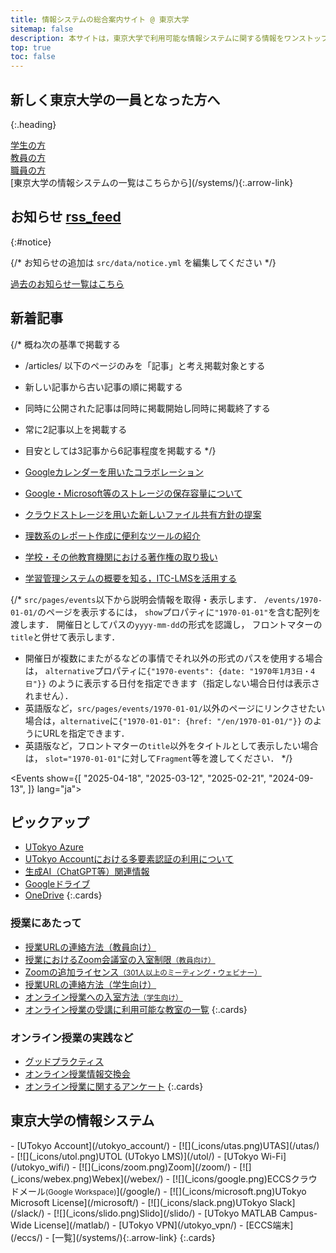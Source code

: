 ```yaml
---
title: 情報システムの総合案内サイト @ 東京大学
sitemap: false
description: 本サイトは，東京大学で利用可能な情報システムに関する情報をワンストップで得られることを目指すサイトです．
top: true
toc: false
---
```




<Emergency />

## 新しく東京大学の一員となった方へ
{:.heading}

<div class="largecards">
  <div class="largecards__card">
    <a href="/oc/"><MaterialIcon icon="groups" /><span class="title">学生の方</span></a>
  </div>
  <div class="largecards__card">
    <a href="/faculty_members/"><FontAwesomeIcon icon="chalkboard-user" /><span class="title">教員の方</span></a>
  </div>
  <div class="largecards__card">
    <a href="/staff_members/"><MaterialIcon icon="badge" /><span class="title">職員の方</span></a>
  </div>
</div>

<div class="systems-link">[東京大学の情報システムの一覧はこちらから](/systems/){:.arrow-link}</div>

<div class="container">
<div class="container__column">

## お知らせ <a href="/notice/rss/" class="rss_icon" title="RSS">rss_feed</a>
{:#notice}

{/* お知らせの追加は `src/data/notice.yml` を編集してください */}

<Notice lang="ja" strip localize />

[過去のお知らせ一覧はこちら](/notice/)

## 新着記事

{/*
  概ね次の基準で掲載する
  - /articles/ 以下のページのみを「記事」と考え掲載対象とする
  - 新しい記事から古い記事の順に掲載する
  - 同時に公開された記事は同時に掲載開始し同時に掲載終了する
  - 常に2記事以上を掲載する
  - 目安としては3記事から6記事程度を掲載する
*/}

- [Googleカレンダーを用いたコラボレーション](/google/calendar/collab/)
- [Google・Microsoft等のストレージの保存容量について](/systems/storage_limit/)
- [クラウドストレージを用いた新しいファイル共有方針の提案](/articles/share-policy/)
- [理数系のレポート作成に便利なツールの紹介](/articles/paper-writing/)
- [学校・その他教育機関における著作権の取り扱い](/articles/copyright/)
- [学習管理システムの概要を知る，ITC-LMSを活用する](/articles/itc-lms/)

</div>
<div class="container__column">

{/*
  `src/pages/events`以下から説明会情報を取得・表示します．
  `/events/1970-01-01/`のページを表示するには，
  `show`プロパティに`"1970-01-01"`を含む配列を渡します．
  開催日としてパスの`yyyy-mm-dd`の形式を認識し，
  フロントマターの`title`と併せて表示します．

  - 開催日が複数にまたがるなどの事情でそれ以外の形式のパスを使用する場合は，
  `alternative`プロパティに`{"1970-events": {date: "1970年1月3日・4日"}}`
  のように表示する日付を指定できます（指定しない場合日付は表示されません）．
  - 英語版など，`src/pages/events/1970-01-01/`以外のページにリンクさせたい
  場合は，`alternative`に`{"1970-01-01": {href: "/en/1970-01-01/"}}`
  のようにURLを指定できます．
  - 英語版など，フロントマターの`title`以外をタイトルとして表示したい場合は，
  `slot="1970-01-01"`に対して`Fragment`等を渡してください．
*/}

<Events show={[
  "2025-04-18",
  "2025-03-12",
  "2025-02-21",
  "2024-09-13",
]} lang="ja">
</Events>

## ピックアップ

- [UTokyo Azure](/research_computing/utokyo_azure/)
- [UTokyo Accountにおける多要素認証の利用について](/utokyo_account/mfa/)
- [生成AI（ChatGPT等）関連情報](/online/topics/generative-ai/)
- [Googleドライブ](/google/drive/)
- [OneDrive](/microsoft/onedrive/)
{:.cards}

### 授業にあたって
- [授業URLの連絡方法（教員向け）](/faculty_members/url/)
- [授業におけるZoom会議室の入室制限<small>（教員向け）</small>](/faculty_members/zoom_access_control/)
- [Zoomの追加ライセンス<small>（301人以上のミーティング・ウェビナー）</small>](/zoom/license/)
- [授業URLの連絡方法（学生向け）](/oc/url/)
- [オンライン授業への入室方法<small>（学生向け）</small>](/oc/join/)
- [オンライン授業の受講に利用可能な教室の一覧](/oc/rooms/)
{:.cards}

### オンライン授業の実践など

- [グッドプラクティス](/good-practice/)
- [オンライン授業情報交換会](/events/luncheon/)
- [オンライン授業に関するアンケート](/questionnaire/)
{:.cards}

</div>
</div>

## 東京大学の情報システム

<div class="top__systems">
  - [<MaterialIcon icon="person" />UTokyo Account](/utokyo_account/)
  - [![](_icons/utas.png)UTAS](/utas/)
  - [![](_icons/utol.png)UTOL (UTokyo LMS)](/utol/)
  - [<MaterialIcon icon="wifi" />UTokyo Wi-Fi](/utokyo_wifi/)
  - [![](_icons/zoom.png)Zoom](/zoom/)
  - [![](_icons/webex.png)Webex](/webex/)
  - [![](_icons/google.png)ECCSクラウドメール<small>(Google Workspace)</small>](/google/)
  - [![](_icons/microsoft.png)UTokyo Microsoft License](/microsoft/)
  - [![](_icons/slack.png)UTokyo Slack](/slack/)
  - [![](_icons/slido.png)Slido](/slido/)
  - [<MaterialIcon icon="bar_chart" />UTokyo MATLAB Campus-Wide License](/matlab/)
  - [<MaterialIcon icon="vpn_lock" />UTokyo VPN](/utokyo_vpn/)
  - [<MaterialIcon icon="computer" />ECCS端末](/eccs/)
  - [一覧](/systems/){:.arrow-link}
  {:.cards}
</div>
